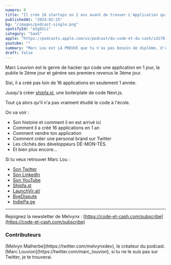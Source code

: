 ```yaml
---
numero: 8
title: "Il crée 16 startups en 2 ans avant de trouver L'Application qui lui génère 50'000 euros par mois - #8 Marc Louvion"
publishedAt: "2024-02-25"
bg: "/images/podcast-single.png"
spotifyId: "e2g82ci"
category: "SaaS"
apple: "https://podcasts.apple.com/us/podcast/du-code-et-du-cash/id1701022126"
youtube: ""
summary: "Marc Lou est LA PREUVE que tu n'as pas besoin de diplôme, d'études ou autre pour créer un business au service de ta vie. Un vrai passionné de la création d'application, il me raconte tout."
draft: false
---
```


Marc Louvion est le genre de hacker qui code une application en 1 jour, la publie le 2ème jour et génère ses premiers revenus le 3ème jour.

Sisi, il a créé pas loin de 16 applications en seulement 1 année.

Jusqu'à créer [shipfa.st](https://shipfa.st/), une boilerplate de code Next.js.

Tout ça alors qu'il n'a pas vraiment étudié le code à l'école.

On va voir :

- Son histoire et comment il en est arrivé ici
- Comment il a créé 16 applications en 1 an
- Comment vendre ton application
- Comment créer une personal brand sur Twitter
- Les clichés des développeurs DÉ-MON-TÉS.
- Et bien plus encore...

Si tu veux retrouver Marc Lou :

- [Son Twitter](https://twitter.com/marc_louvion)
- [Son LinkedIn](https://www.linkedin.com/in/marclouvion/)
- [Son YouTube](https://www.youtube.com/channel/UC12JO2IPlEViR-o6SLXKx1A)
- [Shipfa.st](https://shipfa.st/)
- [LaunchVir.al/](https://launchvir.al/)
- [ByeDispute](https://byedispute.com/)
- [IndiePa.ge](https://indiepa.ge/)

---

Rejoignez la newsletter de Melvynx : [https://code-et-cash.com/subscribe](https://code-et-cash.com/subscribe)

### Contributeurs

<Contributor>
  [Melvyn Malherbe](https://twitter.com/melvynxdev), le créateur du podcast.
</Contributor>
<Contributor>
  [Marc Louvion](https://twitter.com/marc_louvion), si tu ne le suis pas sur
  Twitter, je te trouverai.
</Contributor>
